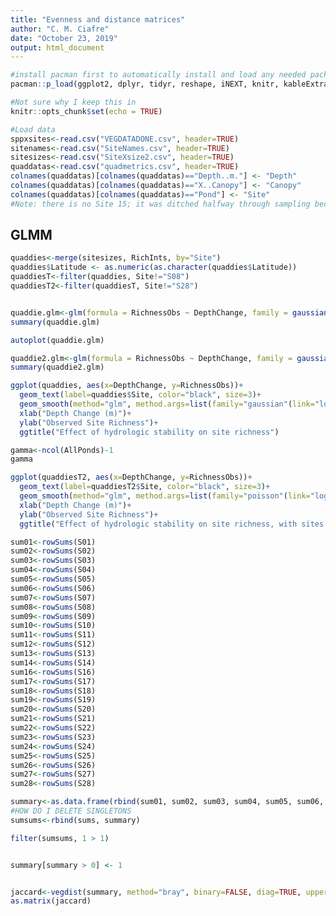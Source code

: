 ```yaml
---
title: "Evenness and distance matrices"
author: "C. M. Ciafre"
date: "October 23, 2019"
output: html_document
---
```


```r
#install pacman first to automatically install and load any needed packages
pacman::p_load(ggplot2, dplyr, tidyr, reshape, iNEXT, knitr, kableExtra, ggfortify, ggpubr, vegan)

#Not sure why I keep this in
knitr::opts_chunk$set(echo = TRUE)

#Load data
sppxsites<-read.csv("VEGDATADONE.csv", header=TRUE)
sitenames<-read.csv("SiteNames.csv", header=TRUE)
sitesizes<-read.csv("SiteXsize2.csv", header=TRUE)
quaddatas<-read.csv("quadmetrics.csv", header=TRUE)
colnames(quaddatas)[colnames(quaddatas)=="Depth..m."] <- "Depth"
colnames(quaddatas)[colnames(quaddatas)=="X..Canopy"] <- "Canopy"
colnames(quaddatas)[colnames(quaddatas)=="Pond"] <- "Site"
#Note: there is no Site 15; it was ditched halfway through sampling because it was not independent from Site 14.
```

## GLMM

```r
quaddies<-merge(sitesizes, RichInts, by="Site")
quaddies$Latitude <- as.numeric(as.character(quaddies$Latitude))
quaddiesT<-filter(quaddies, Site!="S08")
quaddiesT2<-filter(quaddiesT, Site!="S28")


quaddie.glm<-glm(formula = RichnessObs ~ DepthChange, family = gaussian(link = log), data = quaddies)
summary(quaddie.glm)

autoplot(quaddie.glm)

quaddie2.glm<-glm(formula = RichnessObs ~ DepthChange, family = gaussian(link = log), data = quaddiesT2)
summary(quaddie2.glm)
```

```r
ggplot(quaddies, aes(x=DepthChange, y=RichnessObs))+
  geom_text(label=quaddies$Site, color="black", size=3)+
  geom_smooth(method="glm", method.args=list(family="gaussian"(link="log"))) +
  xlab("Depth Change (m)")+
  ylab("Observed Site Richness")+
  ggtitle("Effect of hydrologic stability on site richness")
```

```r
gamma<-ncol(AllPonds)-1
gamma
```

```r
ggplot(quaddiesT2, aes(x=DepthChange, y=RichnessObs))+
  geom_text(label=quaddiesT2$Site, color="black", size=3)+
  geom_smooth(method="glm", method.args=list(family="poisson"(link="log"))) +
  xlab("Depth Change (m)")+
  ylab("Observed Site Richness")+
  ggtitle("Effect of hydrologic stability on site richness, with sites 08 and 28 excluded")
```

```r
sum01<-rowSums(S01)
sum02<-rowSums(S02)
sum03<-rowSums(S03)
sum04<-rowSums(S04)
sum05<-rowSums(S05)
sum06<-rowSums(S06)
sum07<-rowSums(S07)
sum08<-rowSums(S08)
sum09<-rowSums(S09)
sum10<-rowSums(S10)
sum11<-rowSums(S11)
sum12<-rowSums(S12)
sum13<-rowSums(S13)
sum14<-rowSums(S14)
sum16<-rowSums(S16)
sum17<-rowSums(S17)
sum18<-rowSums(S18)
sum19<-rowSums(S19)
sum20<-rowSums(S20)
sum21<-rowSums(S21)
sum22<-rowSums(S22)
sum23<-rowSums(S23)
sum24<-rowSums(S24)
sum25<-rowSums(S25)
sum26<-rowSums(S26)
sum27<-rowSums(S27)
sum28<-rowSums(S28)

summary<-as.data.frame(rbind(sum01, sum02, sum03, sum04, sum05, sum06, sum07, sum08, sum09, sum10, sum11, sum12, sum13, sum14, sum16, sum17, sum18, sum19, sum20, sum21, sum22, sum23, sum24, sum25, sum26, sum27, sum28))
#HOW DO I DELETE SINGLETONS
sumsums<-rbind(sums, summary)

filter(sumsums, 1 > 1)


summary[summary > 0] <- 1


jaccard<-vegdist(summary, method="bray", binary=FALSE, diag=TRUE, upper=FALSE, na.rm = FALSE)
as.matrix(jaccard)
```





